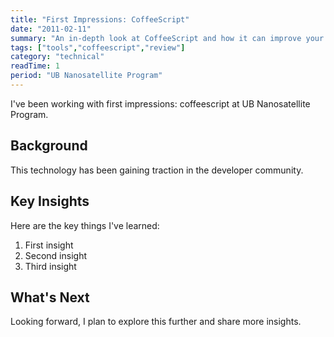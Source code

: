 ```yaml
---
title: "First Impressions: CoffeeScript"
date: "2011-02-11"
summary: "An in-depth look at CoffeeScript and how it can improve your workflow."
tags: ["tools","coffeescript","review"]
category: "technical"
readTime: 1
period: "UB Nanosatellite Program"
---
```


I've been working with first impressions: coffeescript at UB Nanosatellite Program.

## Background

This technology has been gaining traction in the developer community.

## Key Insights

Here are the key things I've learned:

1. First insight
2. Second insight
3. Third insight

## What's Next

Looking forward, I plan to explore this further and share more insights.

